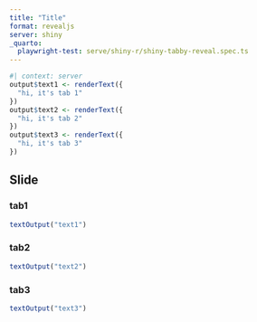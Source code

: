 ```yaml
---
title: "Title"
format: revealjs
server: shiny
_quarto:
  playwright-test: serve/shiny-r/shiny-tabby-reveal.spec.ts
---
```


```r
#| context: server
output$text1 <- renderText({
  "hi, it's tab 1"
})
output$text2 <- renderText({
  "hi, it's tab 2"
})
output$text3 <- renderText({
  "hi, it's tab 3"
})
```

## Slide

::: {.panel-tabset}

### tab1

```r
textOutput("text1")
```

### tab2

```r
textOutput("text2")
```

### tab3

```r
textOutput("text3")
```

:::